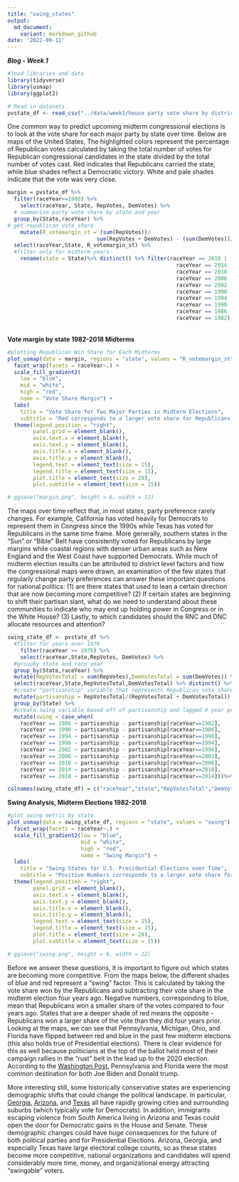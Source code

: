 ```yaml
---
title: "swing_states"
output: 
  md_document:
    variant: markdown_github
date: '2022-09-11'
---
```



***Blog - Week 1***
```r
#load libraries and data
library(tidyverse)
library(usmap)
library(ggplot2)

# Read in datasets
pvstate_df <- read_csv("../data/week1/house party vote share by district 1948-2020.csv")
```

One common way to predict upcoming midterm congressional elections is to look at the vote share for each major party by state over time. Below are maps of the United States, The highlighted colors represent the percentage of Republican votes calculated by taking the total number of votes for Republican congressional candidates in the state divided by the total number of votes cast. Red indicates that Republicans carried the state, while blue shades reflect a Democratic victory. White and pale shades indicate that the vote was very close.\

```r
margin = pvstate_df %>%
  filter(raceYear>=1980) %>%
    select(raceYear, State, RepVotes, DemVotes) %>%
  # summarize party vote share by state and year
  group_by(State,raceYear) %>%
# get republican vote share
    mutate(R_votemargin_st = (sum(RepVotes))/
                            sum(RepVotes + DemVotes) - (sum(DemVotes))/sum(RepVotes + DemVotes)) %>%
  select(raceYear,State, R_votemargin_st) %>%
  #filter only for midterm years
    rename(state = State)%>% distinct() %>% filter(raceYear == 2018 | 
                                                     raceYear == 2014 | 
                                                     raceYear == 2010 |
                                                     raceYear == 2006 | 
                                                     raceYear == 2002 | 
                                                     raceYear == 1998 |
                                                     raceYear == 1994 | 
                                                     raceYear == 1990 | 
                                                     raceYear == 1986 | 
                                                     raceYear == 1982)
```


\
**Vote margin by state 1982-2018 Midterms**\
```r
#plotting Republican Win Share for Each Midterms
plot_usmap(data = margin, regions = "state", values = "R_votemargin_st") +
  facet_wrap(facets = raceYear~.) +
  scale_fill_gradient2(
    low = "blue",
    mid = "white",
    high = "red",
    name = "Vote Share Margin") + 
  labs(
    title = "Vote Share for Two Major Parties in Midterm Elections",
    subtitle = "Red corresponds to a larger vote share for Republicans and blue corresponds to a larger vote share for Democrats") + 
  theme(legend.position = "right",
        panel.grid = element_blank(),
        axis.text.x = element_blank(),
        axis.text.y = element_blank(),
        axis.title.x = element_blank(),
        axis.title.y = element_blank(),
        legend.text = element_text(size = 15),
        legend.title = element_text(size = 15),
        plot.title = element_text(size = 20),
        plot.subtitle = element_text(size = 15))

# ggsave("margin.png", height = 6, width = 12)
```


The maps over time reflect that, in most states, party preference rarely changes. For example, California has voted heavily for Democrats to represent them in Congress since the 1990s while Texas has voted for Republicans in the same time frame. More generally, southern states in the “Sun” or “Bible” Belt have consistently voted for Republicans by large margins while coastal regions with denser urban areas such as New England and the West Coast have supported Democrats. While much of midterm election results can be attributed to district level factors and how the congressional maps were drawn, an examination of the few states that regularly change party preferences can answer these important questions for national politics: (1) are there states that used to lean a certain direction that are now becoming more competitive? (2) If certain states are beginning to shift their partisan slant, what do we need to understand about these communities to indicate who may end up holding power in Congress or in the White House? (3) Lastly, to which candidates should the RNC and DNC allocate resources and attention?\


```r
swing_state_df <- pvstate_df %>%
  #filter for years over 1976
    filter(raceYear >= 1976) %>%
    select(raceYear,State,RepVotes, DemVotes) %>%
  #groupby state and race year
  group_by(State,raceYear) %>%
  mutate(RepVotesTotal = sum(RepVotes),DemVotesTotal = sum(DemVotes)) %>%
  select(raceYear,State,RepVotesTotal,DemVotesTotal) %>% distinct() %>%
  #create "partisanship" variable that represents Republican vote share
  mutate(partisanship = RepVotesTotal/(RepVotesTotal + DemVotesTotal)) %>%
  group_by(State) %>%
  #create swing variable based off of partisanship and lagged 4 year prior partisanship by state
  mutate(swing = case_when(
    raceYear == 1986 ~ partisanship - partisanship[raceYear==1982],
    raceYear == 1990 ~ partisanship - partisanship[raceYear==1986],
    raceYear == 1994 ~ partisanship - partisanship[raceYear==1990],
    raceYear == 1998 ~ partisanship - partisanship[raceYear==1994],
    raceYear == 2002 ~ partisanship - partisanship[raceYear==1998],
    raceYear == 2006 ~ partisanship - partisanship[raceYear==2002],
    raceYear == 2010 ~ partisanship - partisanship[raceYear==2006],
    raceYear == 2014 ~ partisanship - partisanship[raceYear==2010],
    raceYear == 2018 ~ partisanship - partisanship[raceYear==2014]))%>%na.omit() 

colnames(swing_state_df) = c("raceYear","state","RepVotesTotal","DemVotesTotal","partisanship","swing")
```



**Swing Analysis, Midterm Elections 1982-2018**
```r
#plot swing metric by state
plot_usmap(data = swing_state_df, regions = "state", values = "swing") +
  facet_wrap(facets = raceYear~.) +
  scale_fill_gradient2(low = "blue",
                       mid = "white",
                       high = "red",
                       name = "Swing Margin") + 
  labs(
    title = "Swing States for U.S. Presidential Elections over Time",
    subtitle = "Positive Numbers corresponds to a larger vote share for Republicans compared to the last election") + 
  theme(legend.position = "right",
        panel.grid = element_blank(),
        axis.text.x = element_blank(),
        axis.text.y = element_blank(),
        axis.title.x = element_blank(),
        axis.title.y = element_blank(),
        legend.text = element_text(size = 15),
        legend.title = element_text(size = 15),
        plot.title = element_text(size = 20),
        plot.subtitle = element_text(size = 15))

# ggsave("swing.png", height = 6, width = 12)
```

Before we answer these questions, it is important to figure out which states are becoming more competitive. From the maps below, the different shades of blue and red represent a “swing” factor. This is calculated by taking the vote share won by the Republicans and subtracting their vote share in the midterm election four years ago. Negative numbers, corresponding to blue, mean that Republicans won a smaller share of the votes compared to four years ago. States that are a deeper shade of red means the opposite - Republicans won a larger share of the vote than they did four years prior. Looking at the maps, we can see that Pennsylvania, Michigan, Ohio, and Florida have flipped between red and blue in the past few midterm elections (this also holds true of Presidential elections). There is clear evidence for this as well because politicians at the top of the ballot held most of their campaign rallies in the “rust” belt in the lead up to the 2020 election. According to the [Washington Post](https://www.washingtonpost.com/elections/2020/11/02/campaign-rallies-covid/), Pennsylvania and Florida were the most common destination for both Joe Biden and Donald trump. 

More interesting still, some historically conservative states are experiencing demographic shifts that could change the political landscape. In particular, [Georgia](https://www.nbcnews.com/politics/meet-the-press/meet-2022-s-most-important-swing-state-georgia-n1287686), [Arizona](https://www.nysun.com/article/why-arizona-is-turning-blue), and [Texas](https://www.theguardian.com/us-news/commentisfree/2022/mar/08/can-texas-become-purple-that-may-depend-on-hispanic-voters) all have rapidly growing cities and surrounding suburbs (which typically vote for Democrats). In addition, immigrants escaping violence from South America living in Arizona and Texas could open the door for Democratic gains in the House and Senate. These demographic changes could have huge consequences for the future of both political parties and for Presidential Elections. Arizona, Georgia, and especially Texas have large electoral college counts, so as these states become more competitive, national organizations and candidates will spend considerably more time, money, and organizational energy attracting “swingable” voters.

